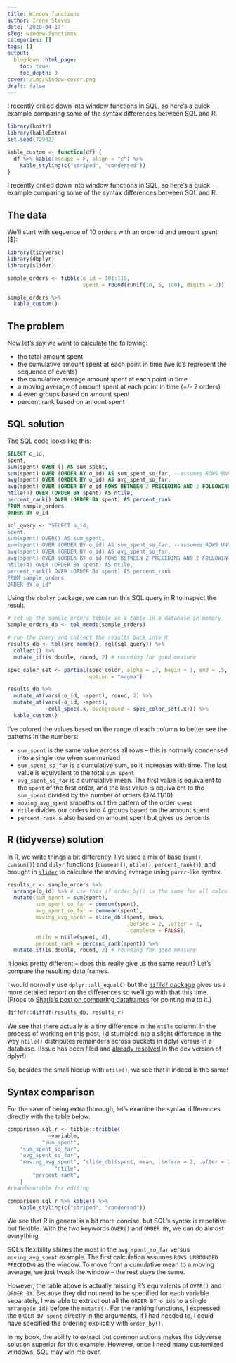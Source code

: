 ```yaml
---
title: Window functions
author: Irene Steves
date: '2020-04-17'
slug: window-functions
categories: []
tags: []
output:
  blogdown::html_page:
    toc: true
    toc_depth: 3
cover: /img/window-cover.png
draft: false
---
```


I recently drilled down into window functions in SQL, so here's a quick example comparing some of the syntax differences between SQL and R.

<!--more-->

```r
library(knitr)
library(kableExtra)
set.seed(72902)

kable_custom <- function(df) {
  df %>% kable(escape = F, align = "c") %>% 
    kable_styling(c("striped", "condensed"))
}
```

I recently drilled down into window functions in SQL, so here's a quick example comparing some of the syntax differences between SQL and R.

## The data

We'll start with sequence of 10 orders with an order id and amount spent ($):

```r
library(tidyverse)
library(dbplyr)
library(slider)

sample_orders <- tibble(o_id = 101:110,
                        spent = round(runif(10, 5, 100), digits = 2))
```

```r
sample_orders %>% 
  kable_custom()
```

## The problem

Now let's say we want to calculate the following:

* the total amount spent
* the cumulative amount spent at each point in time (we id's represent the sequence of events)
* the cumulative average amount spent at each point in time
* a moving average of amount spent at each point in time (+/- 2 orders)
* 4 even groups based on amount spent
* percent rank based on amount spent

## SQL solution

The SQL code looks like this: 

```sql
SELECT o_id, 
spent,
sum(spent) OVER () AS sum_spent,
sum(spent) OVER (ORDER BY o_id) AS sum_spent_so_far, --assumes ROWS UNBOUNDED PRECEDING
avg(spent) OVER (ORDER BY o_id) AS avg_spent_so_far,
avg(spent) OVER (ORDER BY o_id ROWS BETWEEN 2 PRECEDING AND 2 FOLLOWING) AS moving_avg_spent,
ntile(4) OVER (ORDER BY spent) AS ntile,
percent_rank() OVER (ORDER BY spent) AS percent_rank
FROM sample_orders
ORDER BY o_id
```

```r
sql_query <- "SELECT o_id, 
spent,
sum(spent) OVER() AS sum_spent, 
sum(spent) OVER (ORDER BY o_id) AS sum_spent_so_far, --assumes ROWS UNBOUNDED PRECEDING
avg(spent) OVER (ORDER BY o_id) AS avg_spent_so_far,
avg(spent) OVER (ORDER BY o_id ROWS BETWEEN 2 PRECEDING AND 2 FOLLOWING) AS moving_avg_spent,
ntile(4) OVER (ORDER BY spent) AS ntile,
percent_rank() OVER (ORDER BY spent) AS percent_rank
FROM sample_orders
ORDER BY o_id"
```

Using the `dbplyr` package, we can run this SQL query in R to inspect the result. 

```r
# set up the sample_orders tibble as a table in a database in memory
sample_orders_db <- tbl_memdb(sample_orders)

# run the query and collect the results back into R
results_db <- tbl(src_memdb(), sql(sql_query)) %>% 
  collect() %>% 
  mutate_if(is.double, round, 2) # rounding for good measure
```

```r
spec_color_set <- partial(spec_color, alpha = .7, begin = 1, end = .5,
                          option = "magma")

results_db %>% 
  mutate_at(vars(-o_id, -spent), round, 2) %>% 
  mutate_at(vars(-o_id, -spent),
            ~cell_spec(.x, background = spec_color_set(.x))) %>% 
  kable_custom()
```

I've colored the values based on the range of each column to better see the patterns in the numbers:

* `sum_spent` is the same value across all rows -- this is normally condensed into a single row when summarized
* `sum_spent_so_far` is a cumulative sum, so it increases with time. The last value is equivalent to the total `sum_spent`
* `avg_spent_so_far` is a cumulative mean. The first value is equivalent to the `spent` of the first order, and the last value is equivalent to the `sum_spent` divided by the number of orders (374.11/10)
* `moving_avg_spent` smooths out the pattern of the order `spent`
* `ntile` divides our orders into 4 groups based on the amount spent
* `percent_rank` is also based on amount spent but gives us percents

## R (tidyverse) solution

In R, we write things a bit differently. I've used a mix of base (`sum()`, `cumsum()`) and `dplyr` functions (`cummean()`, `ntile()`, `percent_rank()`), and brought in [`slider`](https://davisvaughan.github.io/slider/) to calculate the moving average using `purrr`-like syntax. 

```r
results_r <- sample_orders %>% 
  arrange(o_id) %>% # use this if order_by() is the same for all calculations
  mutate(sum_spent = sum(spent),
         sum_spent_so_far = cumsum(spent),
         avg_spent_so_far = cummean(spent),
         moving_avg_spent = slide_dbl(spent, mean, 
                                      .before = 2, .after = 2,
                                      .complete = FALSE),
         ntile = ntile(spent, 4),
         percent_rank = percent_rank(spent)) %>% 
  mutate_if(is.double, round, 2) # rounding for good measure
```

It looks pretty different -- does this really give us the same result? Let's compare the resulting data frames.

I would normally use `dplyr::all_equal()` but the [`diffdf` package](https://gowerc.github.io/diffdf/) gives us a more detailed report on the differences so we'll go with that this time. (Props to [Sharla's post on comparing dataframes](https://sharla.party/post/comparing-two-dfs/) for pointing me to it.)

```r
diffdf::diffdf(results_db, results_r)
```

We see that there actually _is_ a tiny difference in the `ntile` column! In the process of working on this post, I'd stumbled into a slight difference in the way `ntile()` distributes remainders across buckets in dplyr versus in a database. (Issue has been filed and [already resolved](https://github.com/tidyverse/dplyr/issues/4995) in the dev version of dplyr!)

So, besides the small hiccup with `ntile()`, we see that it indeed is the same!

## Syntax comparison

For the sake of being extra thorough, let's examine the syntax differences directly with the table below. 

```r
comparison_sql_r <- tibble::tribble(
             ~variable,                                                                   ~r,                                                                       ~sql,
           "sum_spent",                                                         "sum(spent)",                                                       "sum(spent) OVER ()",
    "sum_spent_so_far",                                                      "cumsum(spent)",                                          "sum(spent) OVER (ORDER BY o_id)",
    "avg_spent_so_far",                                                     "cummean(spent)",                                          "avg(spent) OVER (ORDER BY o_id)",
    "moving_avg_spent", "slide_dbl(spent, mean, .before = 2, .after = 2, .complete = FALSE)", "avg(spent) OVER (ORDER BY o_id ROWS BETWEEN 2 PRECEDING AND 2 FOLLOWING)",
               "ntile",                                                    "ntile(spent, 4)",                                           "ntile(4) OVER (ORDER BY spent)",
        "percent_rank",                                                "percent_rank(spent)",                                     "percent_rank() OVER (ORDER BY spent)"
    )
#rhandsontable for editing

comparison_sql_r %>% kable() %>% 
    kable_styling(c("striped", "condensed"))
```

We see that R in general is a bit more concise, but SQL's syntax is repetitive but flexible. With the two keywords `OVER()` and `ORDER BY`, we can do almost everything. 

SQL's flexibility shines the most in the `avg_spent_so_far` versus `moving_avg_spent` example. The first calculation assumes `ROWS UNBOUNDED PRECEDING` as the window. To move from a cumulative mean to a moving average, we just tweak the window -- the rest stays the same.

However, the table above is actually missing R's equivalents of `OVER()` and `ORDER BY`. Because they did not need to be specified for each variable separately, I was able to extract out all the `ORDER BY o_id`s to a single `arrange(o_id)` before the `mutate()`. For the ranking functions, I expressed the `ORDER BY spent` directly in the arguments. If I had needed to, I could have specified the ordering explicitly with `order_by()`. 

In my book, the ability to extract out common actions makes the tidyverse solution superior for this example. However, once I need many customized windows, SQL may win me over. 
